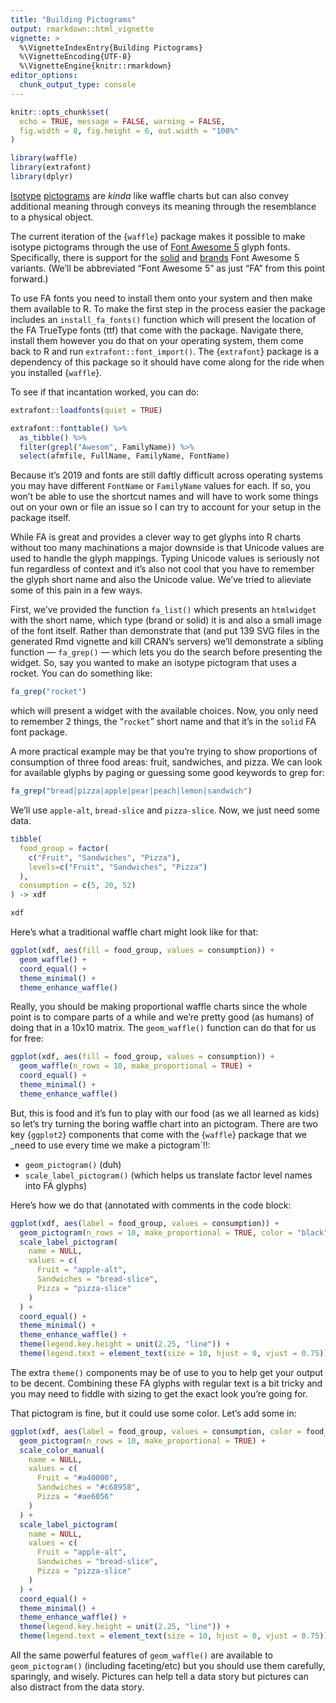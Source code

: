 ```yaml
---
title: "Building Pictograms"
output: rmarkdown::html_vignette
vignette: >
  %\VignetteIndexEntry{Building Pictograms}
  %\VignetteEncoding{UTF-8}
  %\VignetteEngine{knitr::rmarkdown}
editor_options: 
  chunk_output_type: console
---
```


```r
knitr::opts_chunk$set(
  echo = TRUE, message = FALSE, warning = FALSE, 
  fig.width = 8, fig.height = 6, out.width = "100%"
)
```

```r
library(waffle)
library(extrafont)
library(dplyr)
```

[Isotype](https://en.wikipedia.org/wiki/Isotype_(picture_language)) [pictograms](https://en.wikipedia.org/wiki/Pictogram) are _kinda_ like waffle charts but can also convey additional meaning through conveys its meaning through the resemblance to a physical object.

The current iteration of the {`waffle`} package makes it possible to make isotype pictograms through the use of [Font Awesome 5](https://fontawesome.com/) glyph fonts. Specifically, there is support for the [solid](https://fontawesome.com/icons?d=gallery&s=solid) and [brands](https://fontawesome.com/icons?d=gallery&s=brands) Font Awesome 5 variants. (We'll be abbreviated "Font Awesome 5" as just "FA" from this point forward.)

To use FA fonts you need to install them onto your system and then make them available to R. To make the first step in the process easier the package includes an `install_fa_fonts()` function which will present the location of the FA TrueType fonts (ttf) that come with the package. Navigate there, install them however you do that on your operating system, them come back to R and run `extrafont::font_import()`. The {`extrafont`} package is a dependency of this package so it should have come along for the ride when you installed {`waffle`}.

To see if that incantation worked, you can do:

```r
extrafont::loadfonts(quiet = TRUE)

extrafont::fonttable() %>% 
  as_tibble() %>% 
  filter(grepl("Awesom", FamilyName)) %>% 
  select(afmfile, FullName, FamilyName, FontName)
```

Because it's 2019 and fonts are still daftly difficult across operating systems you may have different `FontName` or `FamilyName` values for each. If so, you won't be able to use the shortcut names and will have to work some things out on your own or file an issue so I can try to account for your setup in the package itself.

While FA is great and provides a clever way to get glyphs into R charts without too many machinations a major downside is that Unicode values are used to handle the glyph mappings. Typing Unicode values is seriously not fun regardless of context and it's also not cool that you have to remember the glyph short name and also the Unicode value. We've tried to alieviate some of this pain in a few ways.

First, we've provided the function `fa_list()` which presents an `htmlwidget` with the short name, which type (brand or solid) it is and also a small image of the font itself. Rather than demonstrate that (and put 139 SVG files in the generated Rmd vignette and kill CRAN's servers) we'll demonstrate a sibling function --- `fa_grep()` --- which lets you do the search before presenting the widget. So, say you wanted to make an isotype pictogram that uses a rocket. You can do something like:

```r
fa_grep("rocket")
```

which will present a widget with the available choices. Now, you only need to remember 2 things, the "`rocket`" short name and that it's in the `solid` FA font package. 

A more practical example may be that you're trying to show proportions of consumption of three food areas: fruit, sandwiches, and pizza. We can look for available glyphs by paging or guessing some good keywords to grep for:

```r
fa_grep("bread|pizza|apple|pear|peach|lemon|sandwich")
```

We'll use `apple-alt`, `bread-slice` and `pizza-slice`. Now, we just need some data.

```r
tibble(
  food_group = factor(
    c("Fruit", "Sandwiches", "Pizza"),
    levels=c("Fruit", "Sandwiches", "Pizza")
  ),
  consumption = c(5, 20, 52)
) -> xdf

xdf
```
 
Here's what a traditional waffle chart might look like for that:

```r
ggplot(xdf, aes(fill = food_group, values = consumption)) +
  geom_waffle() +
  coord_equal() +
  theme_minimal() +
  theme_enhance_waffle()
```

Really, you should be making proportional waffle charts since the whole point is to compare parts of a while and we're pretty good (as humans) of doing that in a 10x10 matrix. The `geom_waffle()` function can do that for us for free:

```r
ggplot(xdf, aes(fill = food_group, values = consumption)) +
  geom_waffle(n_rows = 10, make_proportional = TRUE) +
  coord_equal() +
  theme_minimal() +
  theme_enhance_waffle()
```

But, this is food and it's fun to play with our food (as we all learned as kids) so let's try turning the boring waffle chart into an pictogram. There are two key {`ggplot2`} components that come with the {`waffle`} package that we _need to use every time we make a pictogram`!!:

- `geom_pictogram()` (duh)
- `scale_label_pictogram()` (which helps us translate factor level names into FA glyphs)

Here's how we do that (annotated with comments in the code block:

```r
ggplot(xdf, aes(label = food_group, values = consumption)) +
  geom_pictogram(n_rows = 10, make_proportional = TRUE, color = "black") +
  scale_label_pictogram(
    name = NULL,
    values = c(
      Fruit = "apple-alt", 
      Sandwiches = "bread-slice", 
      Pizza = "pizza-slice"
    )
  ) +
  coord_equal() +
  theme_minimal() +
  theme_enhance_waffle() +
  theme(legend.key.height = unit(2.25, "line")) +
  theme(legend.text = element_text(size = 10, hjust = 0, vjust = 0.75))
```

The extra `theme()` components may be of use to you to help get your output to be decent. Combining these FA glyphs with regular text is a bit tricky and you may need to fiddle with sizing to get the exact look you're going for.

That pictogram is fine, but it could use some color. Let's add some in:

```r
ggplot(xdf, aes(label = food_group, values = consumption, color = food_group)) +
  geom_pictogram(n_rows = 10, make_proportional = TRUE) +
  scale_color_manual(
    name = NULL,
    values = c(
      Fruit = "#a40000",
      Sandwiches = "#c68958", 
      Pizza = "#ae6056"
    )
  ) +
  scale_label_pictogram(
    name = NULL,
    values = c(
      Fruit = "apple-alt", 
      Sandwiches = "bread-slice", 
      Pizza = "pizza-slice"
    )
  ) +
  coord_equal() +
  theme_minimal() +
  theme_enhance_waffle() +
  theme(legend.key.height = unit(2.25, "line")) +
  theme(legend.text = element_text(size = 10, hjust = 0, vjust = 0.75))
```

All the same powerful features of `geom_waffle()` are available to `geom_pictogram()` (including faceting/etc) but you should use them carefully, sparingly, and wisely. Pictures can help tell a data story but pictures can also distract from the data story. 
